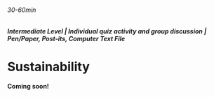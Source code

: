 ###### 30-60min

##### Intermediate Level | Individual quiz activity and group discussion | Pen/Paper, Post-its, Computer Text File

# Sustainability

**Coming soon!**
